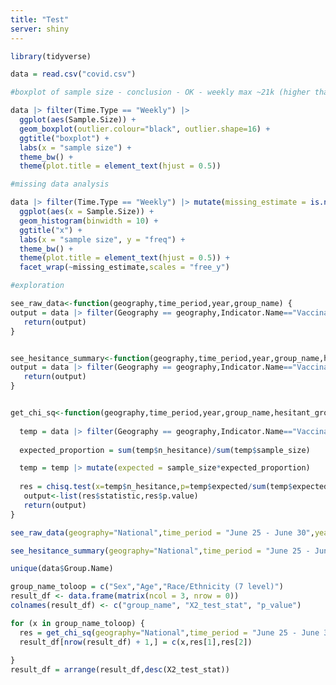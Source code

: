 ```yaml
---
title: "Test"
server: shiny
---
```


```r
library(tidyverse)
```

```r
data = read.csv("covid.csv")

```

```r

#boxplot of sample size - conclusion - OK - weekly max ~21k (higher than spec but not sig out of line), monthly max ~90k

data |> filter(Time.Type == "Weekly") |> 
  ggplot(aes(Sample.Size)) +
  geom_boxplot(outlier.colour="black", outlier.shape=16) +
  ggtitle("boxplot") +
  labs(x = "sample size") +
  theme_bw() +
  theme(plot.title = element_text(hjust = 0.5))
```

```r

#missing data analysis

data |> filter(Time.Type == "Weekly") |> mutate(missing_estimate = is.na(Estimate....)) |> 
  ggplot(aes(x = Sample.Size)) +
  geom_histogram(binwidth = 10) +
  ggtitle("x") +
  labs(x = "sample size", y = "freq") +
  theme_bw() +
  theme(plot.title = element_text(hjust = 0.5)) + 
  facet_wrap(~missing_estimate,scales = "free_y")


```

```r

#exploration

see_raw_data<-function(geography,time_period,year,group_name) {
output = data |> filter(Geography == geography,Indicator.Name=="Vaccination uptake and intention",Time.Period == time_period,Year == year, Group.Name==group_name) |> select(Group.Category,Indicator.Category,Estimate....,Sample.Size)
   return(output)
}


see_hesitance_summary<-function(geography,time_period,year,group_name,hesitant_group) {
output = data |> filter(Geography == geography,Indicator.Name=="Vaccination uptake and intention",Time.Period == time_period,Year == year, Group.Name==group_name)  |> mutate(hesitant = ifelse(Indicator.Category %in% hesitant_group,1,0)) |> group_by(Group.Category,hesitant) |> summarise(hesitance_rate = sum(Estimate....),sample_size = first(Sample.Size)) |> mutate(n_hesitance = round(hesitance_rate/100 * sample_size,0)) |> filter(hesitant == 1) |> select(Group.Category,hesitance_rate,n_hesitance,sample_size) 
   return(output)
}


get_chi_sq<-function(geography,time_period,year,group_name,hesitant_group) {
  
  temp = data |> filter(Geography == geography,Indicator.Name=="Vaccination uptake and intention",Time.Period == time_period,Year == year, Group.Name==group_name)  |> mutate(hesitant = ifelse(Indicator.Category %in% hesitant_group,1,0)) |> group_by(Group.Category,hesitant) |> summarise(hesitance_rate = sum(Estimate....),sample_size = first(Sample.Size)) |> mutate(n_hesitance = round(hesitance_rate/100 * sample_size,0)) |> filter(hesitant == 1) |> select(Group.Category,n_hesitance,sample_size) 
  
  expected_proportion = sum(temp$n_hesitance)/sum(temp$sample_size)

  temp = temp |> mutate(expected = sample_size*expected_proportion)
  
  res = chisq.test(x=temp$n_hesitance,p=temp$expected/sum(temp$expected))
   output<-list(res$statistic,res$p.value)
   return(output)
}

see_raw_data(geography="National",time_period = "June 25 - June 30",year=2023,group_name="Age")

see_hesitance_summary(geography="National",time_period = "June 25 - June 30",year=2023,group_name="Age",hesitant_group = c("Probably or definitely will not get vaccinated"))

unique(data$Group.Name)

group_name_toloop = c("Sex","Age","Race/Ethnicity (7 level)")
result_df <- data.frame(matrix(ncol = 3, nrow = 0))
colnames(result_df) <- c("group_name", "X2_test_stat", "p_value")

for (x in group_name_toloop) {
  res = get_chi_sq(geography="National",time_period = "June 25 - June 30",year=2023,group_name=x,hesitant_group = c("Probably or definitely will not get vaccinated"))
  result_df[nrow(result_df) + 1,] = c(x,res[1],res[2])
  
}
result_df = arrange(result_df,desc(X2_test_stat))










```
